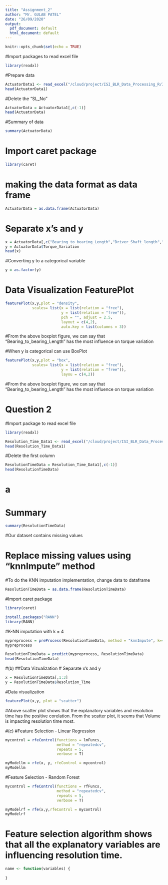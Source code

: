 ```yaml
---
title: "Assignment_2"
author: "Mr. GULAB PATEL"
date: "26/09/2020"
output:
  pdf_document: default
  html_document: default
---
```


```r
knitr::opts_chunk$set(echo = TRUE)
```

#Import packages to read excel file
```r
library(readxl)
```

#Prepare data
```r
ActuatorData1 <- read_excel("/cloud/project/ISI_BLR_Data_Processing_R/ISI_R_Assignment_2/Gulab Patel - Actuator_Data.xlsx")
head(ActuatorData1)
```

#Delete the "SL_No"
```r
ActuatorData = ActuatorData1[,c(-1)]
head(ActuatorData)
```

#Summary of data
```r
summary(ActuatorData)
```

# Import caret package
```r
library(caret)
```

# making the data format as data frame
```r
ActuatorData = as.data.frame(ActuatorData)
```


# Separate x's and y
```r
x = ActuatorData[,c("Bearing_to_bearing_Length","Driver_Shaft_length","Worm_length","Thickness","Height","Height","Load")]
y = ActuatorData$Torque_Variation
head(x)
```

#Converting y to a categorical variable
```r
y = as.factor(y)
```


# Data Visualization FeaturePlot
```r
featurePlot(x,y,plot = "density",
            scales= list(x = list(relation = "free"),
                         y = list(relation = "free")),
                         pch = "", adjust = 2.5,
                         layout = c(4,2),
                         auto.key = list(columns = 3))
```
#From the above boxplot figure, we can say that "Bearing_to_bearing_Length" has the most influence on torque variation



#When y is categorical can use BoxPlot
```r
featurePlot(x,y,plot = "box",
            scales= list(x = list(relation = "free"),
                         y = list(relation = "free")),
                         layou = c(4,2))
```
#From the above boxplot figure, we can say that "Bearing_to_bearing_Length" has the most influence on torque variation





# Question 2
#Import package to read excel file
```r
library(readxl)
```


```r
Resolution_Time_Data1 <- read_excel("/cloud/project/ISI_BLR_Data_Processing_R/ISI_R_Assignment_2/Gulab Patel - Resolution_Time_Data.xlsx")
head(Resolution_Time_Data1)
```

#Delete the first column
```r
ResolutionTimeData = Resolution_Time_Data1[,c(-1)]
head(ResolutionTimeData)
```
# a
# Summary
```r
summary(ResolutionTimeData)
```
#Our dataset contains missing values



# Replace missing values using "knnImpute" method

#To do the KNN imputation implementation, change data to dataframe
```r
ResolutionTimeData = as.data.frame(ResolutionTimeData)
```


#Import caret package
```r
library(caret)
```

```r
install.packages("RANN")
library(RANN)
```
#K-NN imputation with k = 4
```r
mypreprocess = preProcess(ResolutionTimeData, method = "knnImpute", k=4)
mypreprocess
```

```r
ResolutionTimeData = predict(mypreprocess, ResolutionTimeData)
head(ResolutionTimeData)
```

#(b)
##Data Vizualization
# Separate x's and y
```r
x = ResolutionTimeData[,1:3]
y = ResolutionTimeData$Resolution_Time
```

#Data visualization
```r
featurePlot(x,y, plot = "scatter")
```
#Above scatter plot shows that the explanatory variables and resolution time has the positive corelation. From the scatter plot, it seems that Volume is impacting resolution time most.





#(c)
#Feature Selection - Linear Regression
```r
mycontrol = rfeControl(functions = lmFuncs,
                       method = "repeatedcv",
                       repeats = 5,
                       verbose = T)
```


```r
myModellm = rfe(x, y, rfeControl = mycontrol)
myModellm
```

#Feature Selection - Random Forest
```r
mycontrol = rfeControl(functions = rfFuncs,
                       method = "repeatedcv",
                       repeats = 5,
                       verbose = T)
```


```r
myModelrf = rfe(x,y,rfeControl = mycontrol)
myModelrf
```
# Feature selection algorithm shows that all the explanatory variables are influencing resolution time.
```r
name <- function(variables) {
  
}
```

